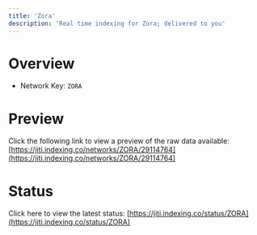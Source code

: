 ```yaml
---
title: 'Zora'
description: 'Real time indexing for Zora; delivered to you'
---
```


# Overview
- Network Key: `ZORA`

# Preview
Click the following link to view a preview of the raw data available: [https://jiti.indexing.co/networks/ZORA/29114764](https://jiti.indexing.co/networks/ZORA/29114764)

# Status
Click here to view the latest status: [https://jiti.indexing.co/status/ZORA](https://jiti.indexing.co/status/ZORA)
